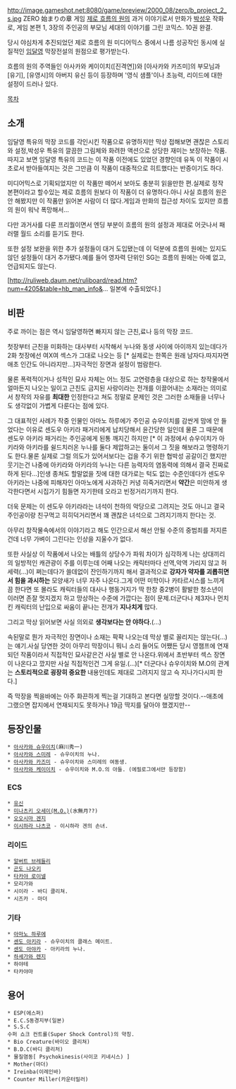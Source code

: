http://image.gameshot.net:8080/game/preview/2000_08/zero/b_project_2_s.jpg
ZERO 始まりの章
게임 [[제로 흐름의 원]]의 과거 이야기로서 만화가 [[박성우]] 작화로, 게임 본편 1, 3장의 주인공의 부모님 세대의 이야기를 그린 코믹스. 10권 완결.

당시 야심차게 추진되었던 제로 흐름의 원 미디어믹스 중에서 나름 성공작인 동시에 실질적인 [[임달영]] 막장전설의 원점으로 평가받는다.

흐름의 원의 주역들인 아사카와 케이이치([진격연])와 [아사카와 카즈미]의 부모님과 [유기], [유영시]의 아버지 유신 등이 등장하며 '영식 샘플'이나 초능력, 리이드에 대한 설정이 드러나 있다.

[[목차]]

== 소개 ==
임달영 특유의 막장 코드를 각인시킨 작품으로 유명하지만 막상 접해보면 괜찮은 스토리와 설정,박성우 특유의 깔끔한 그림체와 화려한 액션으로 상당한 재미는 보장하는 작품.따지고 보면 임달영 특유의 코드는 이 작품 이전에도 있었던 경향인데 유독 이 작품이 시초로서 받아들여지는 것은 그만큼 이 작품이 대중적으로 히트했다는 반증이기도 하다.

미디어믹스로 기획되었지만 이 작품만 떼어서 보아도 충분히 읽을만한 편.실제로 정작 본편이라고 할수있는 제로 흐름의 원보다 이 작품이 더 유명하다.아니 사실 흐름의 원은 안 해봤지만 이 작품만 읽어본 사람이 더 많다.게임과 만화의 접근성 차이도 있지만 흐름의 원이 워낙 폭망해서...

다만 과거사를 다룬 프리퀄이면서 엔딩 부분이 흐름의 원의 설정과 제대로 어긋나서 패러랠 월드 소리를 듣기도 한다.

또한 설정 보완을 위한 추가 설정들이 대거 도입됐는데 이 덕분에 흐름의 원에는 있지도 않던 설정들이 대거 추가됐다.예를 들어 영자력 단위인 SG는 흐름의 원에는 아예 없고, 언급되지도 않는다.

[http://ruliweb.daum.net/ruliboard/read.htm?num=4205&table=hb_man_info&… 일본에 수출되었다.]

== 비판 ==
주로 까이는 점은 역시 임달영하면 빠지지 않는 근친,료나 등의 막장 코드.

첫장부터 근친을 미화하는 대사부터 시작해서 누나와 동생 사이에 아이까지 있는데다가 2화 첫장에선 여X여 섹스가 그대로 나오는 등 [* 실제로는 한쪽은 원래 남자다.따지자면 애초 인간도 아니라지만...]자극적인 장면과 설정이 범람한다.

물론 폭력적이거나 성적인 묘사 자체는 어느 정도 고연령층을 대상으로 하는 창작물에서 얼마든지 나오는 일이고 근친도 금지된 사랑이라는 전개를 이끌어내는 소재라는 의미로서 창작의 자유를 '''최대한''' 인정한다고 쳐도 정말로 문제인 것은 그러한 소재들을 너무나도 생각없이 가볍게 다룬다는 점에 있다.

그 대표적인 사례가 작중 인물인 아마노 하루에가 주인공 슈우이치를 감싼게 맘에 안 들었다는 이유로 센도우 아키라 패거리에게 납치당해서 윤간당한 일인데 물론 그 때문에 센도우 아키라 패거리는 주인공에게 된통 깨지긴 하지만 [* 이 과정에서 슈우이치가 아키라와 아키라를 쉴드치러온 누나를 둘다 제압하고는 둘이서 그 짓을 해보라고 명령하기도 한다.물론 실제로 그럴 의도가 있어서보다는 겁을 주기 위한 협박성 공갈이긴 했지만 웃기는건 나중에 아키라와 아키라의 누나는 다른 능력자의 염동력에 의해서 결국 진짜로 하게 된다...]인생 종쳐도 할말없을 짓에 대한 대가로는 턱도 없는 수준인데다가 센도우 아키라는 나중에 피해자인 아마노에게 사과하긴 커녕 히죽거리면서 '''약간'''은 미안하게 생각한다면서 시집가기 힘들면 자기한테 오라고 빈정거리기까지 한다.

더욱 문제는 이 센도우 아키라라는 녀석이 천하의 악당으로 그려지는 것도 아니고 결국 주인공이랑 친구먹고 히히덕거리면서 꽤 괜찮은 녀석으로 그려지기까지 한다는 것.

아무리 창작물속에서의 이야기라고 해도 인간으로서 해선 안될 수준의 중범죄를 저지른건데 너무 가벼이 그린다는 인상을 지울수가 없다.

또한 사실상 이 작품에서 나오는 배틀의 상당수가 파워 차이가 심각하게 나는 상대끼리의 일방적인 캐관광이 주를 이루는데 어째 나오는 캐릭터마다 선역,악역 가리지 않고 허세력(...)이 쩌는데다가 쓸데없이 잔인하기까지 해서 결과적으로 '''강자가 약자를 괴롭히면서 힘을 과시하는''' 모양새가 너무 자주 나온다.그게 어떤 미학이나 카타르시스를 느끼게끔 한다면 또 몰라도 캐릭터들의 대사나 행동거지가 딱 한창 중2병이 활발한 청소년이 이러면 존잘 멋지겠지 하고 망상하는 수준에 가깝다는 점이 문제.더군다나 제3자나 먼치킨 캐릭터의 난입으로 싸움이 끝나는 전개가 '''지나치게''' 많다.

그리고 막상 읽어보면 사실 의외로 '''생각보다는 안 야하다.'''(...)

속된말로 뭔가 자극적인 장면이나 소재는 팍팍 나오는데 막상 별로 꼴리지는 않는다(...)는 얘기.사실 당연한 것이 아무리 막장이니 뭐니 소리 들어도 어쨌든 당시 영챔프에 연재되던 작품이라서 직접적인 묘사같은건 사실 별로 안 나온다.위에서 초반부터 섹스 장면이 나온다고 깠지만 사실 직접적인건 그게 유일.(...)[* 더군다나 슈우이치와 M.O의 관계는 '''스토리적으로 굉장히 중요한''' 내용인데도 제대로 그려지지 않고 슥 지나가다시피 한다.]

즉 막장을 찍을바에는 아주 화끈하게 찍는걸 기대하고 본다면 실망할 것이다.--애초에 그랬으면 잡지에서 연재되지도 못하거나 19금 딱지를 달아야 했겠지만--

== 등장인물 ==
 * [[아사카와 슈우이치]](麻川秀一)
 * [[아사카와 스미레]] - 슈우이치의 누나.
 * [[아사카와 카즈미]] - 슈우이치와 스미레의 여동생.
 * [[아사카와 케이이치]] - 슈우이치와 M.O.의 아들. (에필로그에서만 등장함)

=== ECS ===
 * [[유신]]
 * [[미나츠키 오세이(M.O.)]](水無月??)
 * [[오오시마 겐지]]
 * [[이시하라 나츠코]] - 이시하라 겐의 손녀.

=== 리이드  ===
 * [[알버트 브레들리]]
 * [[곤도 나오키]]
 * [[타카야 로이넬]]
 * 모리가와
 * 시이라 - 바디 클리쳐.
 * 시즈카 - 마더

=== 기타 ===
 * [[아마노 하루에]]
 * [[센도 아키라]] - 슈우이치의 클래스 메이트.
 * [[센도 아야카]] - 아키라의 누나.
 * [[하세가와 렌지]]
 * 하야테
 * 타카야마

== 용어 ==
 * ESP(에스퍼)
 * E.C.S동경지부(일본)
 * S.S.C
 수퍼 쇼크 컨트롤(Super Shock Control)의 약칭. 
 * Bio Creature(바이오 클리쳐)
 * B.D.C(바디 클리처)
 * 물질염동[ Psychokinesis(사이코 키네시스) ]
 * Mother(마더)
 * Ireinba(이레인바)
 * Counter Miller(카운터밀러)
